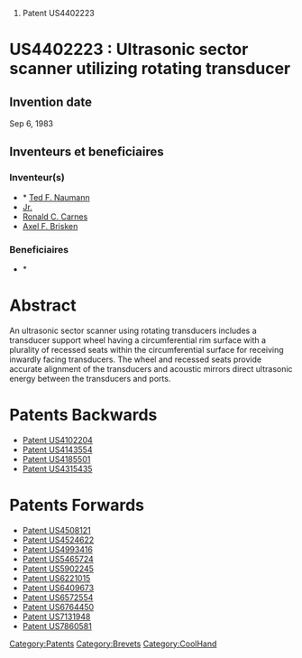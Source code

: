 # Patent US4402223





=US4402223 : Ultrasonic sector scanner utilizing rotating transducer = 



== Invention date ==

Sep 6, 1983

== Inventeurs et beneficiaires ==

=== Inventeur(s) === 
* * [[Ted F. Naumann]]
* [[Jr.]]
* [[Ronald C. Carnes]]
* [[Axel F. Brisken]]
=== Beneficiaires === 
* * [[]]


= Abstract =

An ultrasonic sector scanner using rotating transducers includes a transducer support wheel having a circumferential rim surface with a plurality of recessed seats within the circumferential surface for receiving inwardly facing transducers. The wheel and recessed seats provide accurate alignment of the transducers and acoustic mirrors direct ultrasonic energy between the transducers and ports.
= Patents Backwards =

* [[Patent US4102204]]
* [[Patent US4143554]]
* [[Patent US4185501]]
* [[Patent US4315435]]
= Patents Forwards =

* [[Patent US4508121]]
* [[Patent US4524622]]
* [[Patent US4993416]]
* [[Patent US5465724]]
* [[Patent US5902245]]
* [[Patent US6221015]]
* [[Patent US6409673]]
* [[Patent US6572554]]
* [[Patent US6764450]]
* [[Patent US7131948]]
* [[Patent US7860581]]
[[Category:Patents]][[Category:Brevets]][[Category:CoolHand]]